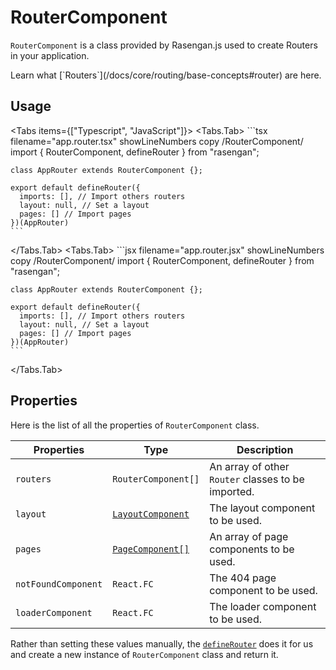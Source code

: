 
# RouterComponent

`RouterComponent` is a class provided by Rasengan.js used to create Routers in your application.

<AlertBox type="tip">
  Learn what [`Routers`](/docs/core/routing/base-concepts#router) are here.
</AlertBox>

## Usage

<Tabs items={["Typescript", "JavaScript"]}>
  <Tabs.Tab>
    ```tsx filename="app.router.tsx" showLineNumbers copy /RouterComponent/
    import { RouterComponent, defineRouter } from "rasengan";

    class AppRouter extends RouterComponent {};

    export default defineRouter({
      imports: [], // Import others routers
      layout: null, // Set a layout
      pages: [] // Import pages
    })(AppRouter)
    ```

  </Tabs.Tab>
  <Tabs.Tab>
    ```jsx filename="app.router.jsx" showLineNumbers copy /RouterComponent/
    import { RouterComponent, defineRouter } from "rasengan";

    class AppRouter extends RouterComponent {};

    export default defineRouter({
      imports: [], // Import others routers
      layout: null, // Set a layout
      pages: [] // Import pages
    })(AppRouter)
    ```

  </Tabs.Tab>
</Tabs>

## Properties

Here is the list of all the properties of `RouterComponent` class.

| Properties          | Type                                                                 | Description                                        |
| ------------------- | -------------------------------------------------------------------- | -------------------------------------------------- |
| `routers`           | `RouterComponent[]`                                                  | An array of other `Router` classes to be imported. |
| `layout`            | [`LayoutComponent`](/docs/api-reference/components/layout-component) | The layout component to be used.                   |
| `pages`             | [`PageComponent[]`](/docs/api-reference/components/page-component)   | An array of page components to be used.            |
| `notFoundComponent` | `React.FC`                                                           | The 404 page component to be used.                 |
| `loaderComponent`   | `React.FC`                                                           | The loader component to be used.                   |

Rather than setting these values manually, the [`defineRouter`](/docs/api-reference/functions/define-router) does it for us and create a new instance of `RouterComponent` class and return it.
